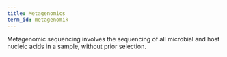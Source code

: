 ```yaml
---
title: Metagenomics
term_id: metagenomik
---
```


Metagenomic sequencing involves the sequencing of all microbial and host nucleic acids in a sample, without prior selection.
